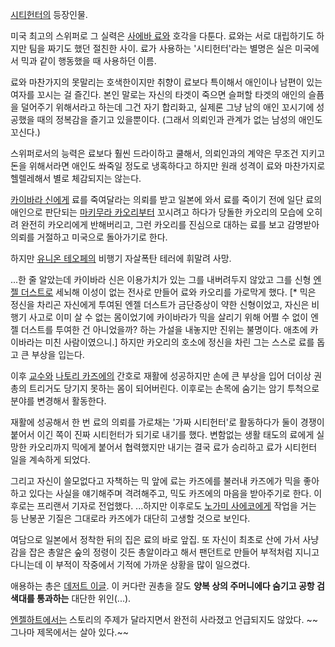 [[시티헌터]]의 등장인물.

미국 최고의 스위퍼로 그 실력은 [[사에바 료]]와 호각을 다툰다. 료와는 서로 대립하기도 하지만 팀을 짜기도 했던 절친한 사이. 료가 사용하는 '시티헌터'라는 별명은 실은 미국에서 믹과 같이 행동했을 때 사용하던 이름.

료와 마찬가지의 못말리는 호색한이지만 취향이 료보다 특이해서 애인이나 남편이 있는 여자를 꼬시는 걸 즐긴다. 본인 말로는 자신의 타겟이 죽으면 슬퍼할 타겟의 애인의 슬픔을 덜어주기 위해서라고 하는데 그건 자기 합리화고, 실제론 그냥 남의 애인 꼬시기에 성공했을 때의 정복감을 즐기고 있을뿐이다. (그래서 의뢰인과 관계가 없는 남성의 애인도 꼬신다.)

스위퍼로서의 능력은 료보다 훨씬 드라이하고 쿨해서, 의뢰인과의 계약은 무조건 지키고 돈을 위해서라면 애인도 쏴죽일 정도로 냉혹하다고 하지만 원래 성격이 료와 마찬가지로 헬렐레해서 별로 체감되지는 않는다.

[[카이바라 신]]에게 료를 죽여달라는 의뢰를 받고 일본에 와서 료를 죽이기 전에 일단 료의 애인으로 판단되는 [[마키무라 카오리]]부터 꼬시려고 하다가 당돌한 카오리의 모습에 오히려 완전히 카오리에게 반해버리고, 그런 카오리를 진심으로 대하는 료를 보고 감명받아 의뢰를 거절하고 미국으로 돌아가기로 한다.

하지만 [[유니온 테오페]]의 비행기 자살폭탄 테러에 휘말려 사망.

...한 줄 알았는데 카이바라 신은 이용가치가 있는 그를 내버려두지 않았고 그를 신형 [[엔젤 더스트]]로 세뇌해 이성이 없는 전사로 만들어 료와 카오리를 가로막게 했다. [* 믹은 정신을 차리곤 자신에게 투여된 엔젤 더스트가 금단증상이 약한 신형이었고, 자신은 비행기 사고로 이미 살 수 없는 몸이었기에 카이바라가 믹을 살리기 위해 어쩔 수 없이 엔젤 더스트를 투여한 건 아니었을까? 하는 가설을 내놓지만 진위는 불명이다. 애초에 카이바라는 미친 사람이였으니.] 하지만 카오리의 호소에 정신을 차린 그는 스스로 료를 돕고 큰 부상을 입는다. 

이후 [[교수]]와 [[나토리 카즈에]]의 간호로 재활에 성공하지만 손에 큰 부상을 입어 더이상 권총의 트리거도 당기지 못하는 몸이 되어버린다. 이후로는 손목에 숨기는 암기 투척으로 분야를 변경해서 활동한다.

재활에 성공해서 한 번 료의 의뢰를 가로채는 '가짜 시티헌터'로 활동하다가 둘이 경쟁이 붙어서 이긴 쪽이 진짜 시티헌터가 되기로 내기를 했다. 변함없는 생활 태도의 료에게 실망한 카오리까지 믹에게 붙어서 협력했지만 내기는 결국 료가 승리하고 료가 시티헌터 일을 계속하게 되었다. 

그리고 자신이 쓸모없다고 자책하는 믹 앞에 료는 카즈에를 불러내 카즈에가 믹을 좋아하고 있다는 사실을 얘기해주며 격려해주고, 믹도 카즈에의 마음을 받아주기로 한다. 이후로는 프리랜서 기자로 전업했다. ...하지만 이후로도 [[노가미 사에코]]에게 작업을 거는 등 난봉꾼 기질은 그대로라 카즈에가 대단히 고생할 것으로 보인다.

여담으로 일본에서 정착한 뒤의 집은 료의 바로 앞집. 또 자신이 최초로 산에 가서 사냥감을 잡은 총알은 숲의 정령이 깃든 총알이라고 해서 팬던트로 만들어 부적처럼 지니고 다니는데 이 부적이 작중에서 기적에 가까운 상황을 많이 일으켰다.

애용하는 총은 [[데저트 이글]]. 이 커다란 권총을 잘도 '''양복 상의 주머니에다 숨기고 공항 검색대를 통과하는''' 대단한 위인(...).

[[엔젤하트]]에서는 스토리의 주제가 달라지면서 완전히 사라졌고 언급되지도 않았다. ~~그나마 제목에서는 살아 있다.~~
